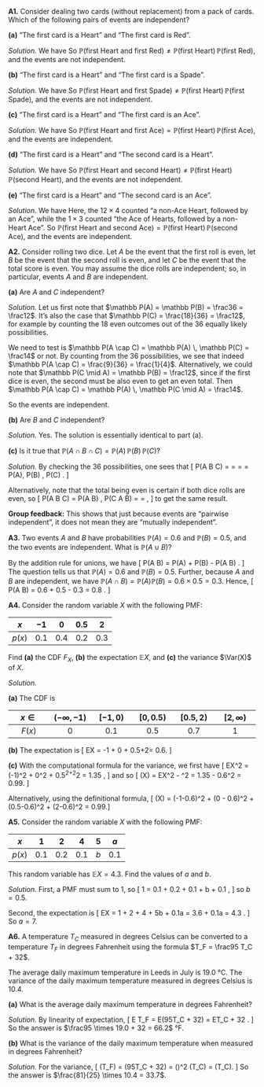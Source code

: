 ::::: {.myq}

**A1.** Consider dealing two cards (without replacement) from a pack of cards. Which of the following pairs of events are independent?

::::{ .subq}
**(a)** "The first card is a Heart" and "The first card is Red".

::: {.myanswers data-latex=""}
*Solution.* 
We have
\begin{align*}
\mathbb P(\text{first Heart}) &= \frac{13}{52} = \frac14 \\
\mathbb P(\text{first Red}) &= \frac{26}{52} = \frac12 \\
\mathbb P(\text{first Heart and first Red}) &= \mathbb P(\text{first Heart}) = \frac14 .
\end{align*}
So $\mathbb P(\text{first Heart and first Red}) \neq \mathbb P(\text{first Heart})\,\mathbb P(\text{first Red})$, and the events are not independent.
:::
::::

::::{ .subq}
**(b)** "The first card is a Heart" and "The first card is a Spade".

::: {.myanswers data-latex=""}
*Solution.* 
We have
\begin{align*}
\mathbb P(\text{first Heart}) &= \frac{13}{52} = \frac14 \\
\mathbb P(\text{first Spade}) &= \frac{13}{52} = \frac14 \\
\mathbb P(\text{first Heart and first Spade}) &= 0 .
\end{align*}
So $\mathbb P(\text{first Heart and first Spade}) \neq \mathbb P(\text{first Heart})\,\mathbb P(\text{first Spade})$, and the events are not independent.
:::
::::

::::{ .subq}
**(c)** "The first card is a Heart" and "The first card is an Ace".

::: {.myanswers data-latex=""}
*Solution.* 
We have
\begin{align*}
\mathbb P(\text{first Heart}) &= \frac{13}{52} = \frac14 \\
\mathbb P(\text{first Ace}) &= \frac{4}{52} = \frac1{13} \\
\mathbb P(\text{first Heart and first Ace}) &= \mathbb P(\text{first Ace of Hearts}) = \frac1{52} .
\end{align*}
So $\mathbb P(\text{first Heart and first Ace}) = \mathbb P(\text{first Heart})\,\mathbb P(\text{first Ace})$, and the events are independent.
:::
::::

::::{ .subq}
**(d)** "The first card is a Heart" and "The second card is a Heart".

::: {.myanswers data-latex=""}
*Solution.* 
We have
\begin{align*}
\mathbb P(\text{first Heart}) &= \frac{13}{52} = \frac14 \\
\mathbb P(\text{second Heart}) &= \frac{13}{52} = \frac14 \\
\mathbb P(\text{first Heart and second Heart}) &= \frac{13\times 12}{52 \times 51} = \frac{1}{17}
\end{align*}
So $\mathbb P(\text{first Heart and second Heart}) \neq \mathbb P(\text{first Heart})\,\mathbb P(\text{second Heart})$, and the events are not independent.
:::
::::

::::{ .subq}
**(e)** "The first card is a Heart" and "The second card is an Ace".

::: {.myanswers data-latex=""}
*Solution.* 
We have
\begin{align*}
\mathbb P(\text{first Heart}) &= \frac{13}{52} = \frac14 \\
\mathbb P(\text{second Ace}) &= \frac{4}{52} = \frac1{13} \\
\mathbb P(\text{first Heart and second Ace}) &= \frac{12\times4 + 1\times 3}{52\times 51} = \frac{51}{52\times 51} = \frac{1}{52}
\end{align*}
Here, the $12 \times 4$ counted "a non-Ace Heart, followed by an Ace", while the $1 \times 3$ counted "the Ace of Hearts, followed by a non-Heart Ace". So $\mathbb P(\text{first Heart and second Ace}) = \mathbb P(\text{first Heart})\,\mathbb P(\text{second Ace})$, and the events are independent.
:::
::::
:::::

::::: {.myq}
**A2.** Consider rolling two dice. Let $A$ be the event that the first roll is even, let $B$ be the event that the second roll is even, and let $C$ be the event that the total score is even. You may assume the dice rolls are independent; so, in particular, events $A$ and $B$ are independent.

:::: {.subq}
**(a)** Are $A$ and $C$ independent?

::: {.myanswers data-latex=""}
*Solution.* Let us first note that $\mathbb P(A) = \mathbb P(B) = \frac36 = \frac12$. It's also the case that $\mathbb P(C) = \frac{18}{36} = \frac12$, for example by counting the 18 even outcomes out of the 36 equally likely possibilities.

We need to test is $\mathbb P(A \cap C) = \mathbb P(A) \, \mathbb P(C) = \frac14$ or not. By counting from the 36 possibilities, we see that indeed $\mathbb P(A \cap C) = \frac{9}{36} = \frac{1}{4}$. Alternatively, we could note that $\mathbb P(C \mid A) = \mathbb P(B) = \frac12$, since if the first dice is even, the second must be also even to get an even total. Then $\mathbb P(A \cap C) = \mathbb P(A) \, \mathbb P(C \mid A) = \frac14$.

So the events are independent.
:::
::::

:::: {.subq}
**(b)** Are $B$ and $C$ independent?

::: {.myanswers data-latex=""}
*Solution.* Yes. The solution is essentially identical to part (a).
:::
::::

:::: {.subq}
**(c)** Is it true that $\mathbb P(A \cap B \cap C) = \mathbb P(A) \, \mathbb P(B) \, \mathbb P(C)$?

::: {.myanswers data-latex=""}
*Solution.*
By checking the 36 possibilities, one sees that
\[ \mathbb P(A \cap B \cap C) = \frac{9}{36} = \frac{1}{4} \neq \frac{1}{8} = \frac12 \times \frac12 \times \frac12 = \mathbb P(A)\, \mathbb P(B) \, \mathbb P(C) . \]

Alternatively, note that the total being even is certain if both dice rolls are even, so
\[ \mathbb P(A \cap B \cap C) = \mathbb P(A \cap B) \, \mathbb P(C \mid A \cap B) = \frac14 \times 1 = \frac14 , \]
to get the same result.

**Group feedback:** This shows that just because events are "pairwise independent", it does not mean they are "mutually independent".
:::
::::
:::::

:::: {.myq}
**A3.** Two events $A$ and $B$ have probabilities $\mathbb P(A) = 0.6$ and $\mathbb P(B) = 0.5$, and the two events are independent. What is $\mathbb P(A \cup B)$?

::: {.myanswers data-latex=""}
By the addition rule for unions, we have
\[ \mathbb P(A \cup B) = \mathbb P(A) + \mathbb P(B) - \mathbb P(A \cap B) . \]
The question tells us that $\mathbb P(A) = 0.6$ and $\mathbb P(B) = 0.5$. Further, because $A$ and $B$ are independent, we have $\mathbb P(A \cap B) = \mathbb P(A)\mathbb P(B) = 0.6 \times 0.5 = 0.3$. Hence,
\[ \mathbb P(A \cup B) = 0.6 + 0.5 - 0.3 = 0.8 . \]
:::
::::


:::: {.myq}
**A4.** Consider the random variable $X$ with the following PMF:

| $x$ | $-1$ | $0$ | $0.5$ | $2$ |
|:--:|:--:|:--:|:--:|:--:|
| $p(x)$ | $0.1$ | $0.4$ | $0.2$ | $0.3$ |

Find **(a)** the CDF $F_X$, **(b)** the expectation $\mathbb EX$, and **(c)** the variance $\Var(X)$ of $X$.

::: {.myanswers data-latex=""}
*Solution.*

**(a)** The CDF is

| $x \in {}$ | $(-\infty, -1)$ | $[-1, 0)$ | $[0, 0.5)$ | $[0.5, 2)$ | $[2, \infty)$ |
|:--:|:--:|:--:|:--:|:--:|:--:|
| $F(x)$ | $0$ | $0.1$ | $0.5$ | $0.7$ | $1$ |

**(b)** The expectation is
\[ \mathbb EX = -1\times0.1 + 0\times0.4 + 0.5\times0.2+2\times0.3= 0.6. \]

**(c)** With the computational formula for the variance, we first have
\[ \mathbb EX^2 = (-1)^2\times0.1 + 0^2\times0.4 + 0.5^2\times0.2+2^2\times0.3 = 1.35 , \]
and so
\[ \Var(X) = \mathbb EX^2 - \mu^2 = 1.35 - 0.6^2 = 0.99. \]

Alternatively, using the definitional formula,
\[ \Var(X) = (-1-0.6)^2 \times 0.1 + (0 - 0.6)^2\times 0.4 + (0.5-0.6)^2\times 0.2 + (2-0.6)^2 \times0.3 = 0.99.\]
:::
::::

:::: {.myq}
**A5.** Consider the random variable $X$ with the following PMF:

| $x$ | $1$ | $2$ | $4$ | $5$ | $a$ |
|:--:|:--:|:--:|:--:|:--:|:--:|
| $p(x)$ | $0.1$ | $0.2$ | $0.1$ | $b$ | $0.1$ |

This random variable has $\mathbb EX = 4.3$. Find the values of $a$ and $b$.

::: {.myanswers data-latex=""}
*Solution.*
First, a PMF must sum to 1, so
\[ 1 = 0.1 + 0.2 + 0.1 + b + 0.1 , \]
so $b = 0.5$.

Second, the expectation is
\[
\mathbb EX = 1\times0.1 + 2 \times 0.2 + 4 \times 0.1 + 5b + 0.1a 
           = 3.6 + 0.1a 
           = 4.3 .
\]
So $a = 7$.
:::
::::

::::: {.myq}
**A6.** A temperature $T_C$ measured in degrees Celsius can be converted to a temperature $T_F$ in degrees Fahrenheit using the formula $T_F = \frac95 T_C + 32$.

The average daily maximum temperature in Leeds in July is 19.0 °C. The variance of the daily maximum temperature measured in degrees Celsius is 10.4.

:::: {.subq}
**(a)** What is the average daily maximum temperature in degrees Fahrenheit?

::: {.myanswers data-latex=""}
*Solution.*
By linearity of expectation,
\[ \mathbb E T_F = \mathbb E\left(\tfrac95T_C + 32\right) = \tfrac95 \mathbb ET_C + 32 . \]
So the answer is $\frac95 \times 19.0 + 32 = 66.2$ °F.
:::
::::

:::: {.subq}
**(b)** What is the variance of the daily maximum temperature when measured in degrees Fahrenheit?

::: {.myanswers data-latex=""}
*Solution.*
For the variance,
\[ \Var(T_F) = \Var\left(\tfrac95T_C + 32\right) = \left(\tfrac95\right)^2 \Var(T_C) = \tfrac{81}{25}\Var(T_C). \]
So the answer is $\frac{81}{25} \times 10.4 = 33.7$.
:::
::::
:::::